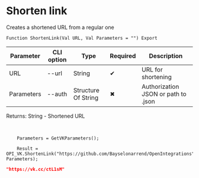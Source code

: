 ﻿---
sidebar_position: 5
---


# Shorten link
 Creates a shortened URL from a regular one



`Function ShortenLink(Val URL, Val Parameters = "") Export`

  | Parameter | CLI option | Type | Required | Description |
  |-|-|-|-|-|
  | URL | --url | String | &#x2714; | URL for shortening |
  | Parameters | --auth | Structure Of String | &#x2716; | Authorization JSON or path to .json |

  
  Returns:  String - Shortened URL

<br/>




```bsl title="Code example"
    Parameters = GetVKParameters();

    Result = OPI_VK.ShortenLink("https://github.com/Bayselonarrend/OpenIntegrations", Parameters);
```
 



```json title="Result"
"https://vk.cc/ctL1sM"
```
